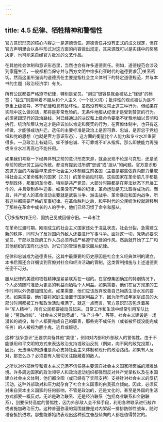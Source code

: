 ```yaml
---
---
---
```

title: 4.5 纪律、牺牲精神和警惕性
---



官方意识形态的核心内容之一是道德责任。道德责任并没有正式的成文规定，但在官方声明里会以各种形式对这方面的内容做出规定，其来源既可以是实践中的奖惩决定，也可能来自经官方批准的文艺作品。

在其他社会体制和意识形态里，当然也会有许多道德责任。例如，道德规范会涉及到家庭生活，一般都相当保守并与西方文明中维多利亚时代的道德要求①关系密切。然而这里所强调的道德责任主要是指社会主义体制下的特定道德规范，并与本书的主题（政治经济学）有关。

所有公民都要严格遵守纪律，特别是党员。“创见”很容易就会被贴上“怪诞”的标签；“独立”则意味着不服从和个人主义（一个贬义词）；批评性的观点被认为是不尊重上级领导，不守纪律和具有破坏性。虽然没有明文禁止这三种行为，但如果在实际中这么做的话，那将是非常危险的。无条件地服从纪律才是受到赞赏的行为。必须紧跟现行的政治路线，对已经通过的决议和上级命令要毫不犹豫地加以贯彻和执行。统治阶层认为这才是应该加以肯定和褒奖的行为，在官僚体制中，也只有这样做，才能够成功升迁。选任的主要标准是政治上是否可靠、忠诚，是否忠于党组织和党的思想（也就是官方意识形态），这方面的衡量比个人能力和专业水准重要得多。一旦政治上有疑问，如不够忠诚、不可靠或不听从指挥，那么即使能力再强或专业水准再高也不能任用。

如果我们考察一下经典体制之前的意识形态来源，就会发现不论是马克思，还是革命前的欧洲劳工运动传统，都没有提到过所谓“忠诚”或“服从”的问题。官方意识形态这方面的内容最早来源于社会主义体制建立前各国（主要是那些依靠内部力量取得社会主义革命胜利的国家［2.3］）的革命运动时期。这些国家在革命前几乎都是专制政体，那里的革命者，特别是共产党员，大部分时期都是在非法状态下开展工作的，并且受到各种迫害。如果没有严格的纪律，革命运动是无法取得成功的。而且，共产党人的革命活动主要就是武装斗争、游击战争、革命暴动和国内战争，所有这些都需要严格的军事纪律。在革命胜利之后，和平时代的公民统治权就转移到了那些在革命中成长的人的手中，他们已经习惯了命令和服从。

①多指故作正经、固执己见或因循守旧。—译者注

在革命过渡时期，刚刚成立的社会主义国家还处于混乱状态，社会分裂，急需建立新的秩序，同时为了反对国内外敌人还要进行军事斗争。面对这一切，党势必要求党员、干部以及政府工作人员必须养成严格遵守纪律的作风。然后就开始了工厂和其他组织的国有化运动，对它们的管理也要求服从纪律。

纪律和忠诚成为道德责任，这其中最重要的历史原因是社会主义经典体制的建立。本书后面还会详细谈到官僚对社会和经济活动的管制，这类管制措施与上述道德责任密不可分。

服从纪律的美德和牺牲精神是紧紧联系在一起的。在官僚集团确定的特别情况下，个人必须随时准备为更高的利益而牺牲个人利益。如果需要，他们在官方规定的工作时间以外仍要加班加点。如果需要，他们应该放弃改善自己物质生活水准的要求。如果需要，他们要将家庭生活置于国家利益之下，因为所有成年家庭成员的大部分时间都被工作和政治活动填满了。就这一点而言，官方意识形态包含着某种“军人精神”，所有公民都要被动员起来。日常工作和生活中经常引用军队比喻：“劳动战线”、“社会主义劳动英雄”、“生产斗争”，等等。社会主义建设是一场漫长的战役，每个人都要完成自己的职责，那些完不成任务（或者被怀疑没能完成任务）的人被视为胆小鬼、逃兵或叛徒。

这种“战争意识”还要求具备其他“美德”，例如对内部和外部敌人的警惕性。由于不能够用和平文明的方式来表达政治支持或政治反抗（例如，向不同的政党投票），因此，无法确切知道谁是真心支持社会主义体制和现行的政治路线。如果有人反对，那怎么办？必须要有人密切关注隐藏着的敌人。

之所以对外部世界和资本主义充满不信任感主要源自社会主义国家所面临的艰难处境。许多周边国家的政治领导人和政治运动组织都强烈反对共产党掌权以及在本国建立社会主义体制，他们都企图（或已经有了实际支持）支持针对社会主义的反抗活动。这种外部敌对和压力就孕育了社会主义国家的白我孤立倾向。因此，必须反对来自资本主义国家的任何影响，不管是政治的，还是文化的，甚至是外国的生活方式都要一概反对。无论是政治联系、还是经济联系（包括商业联系和金融联系），到要保持高度的警惕性，因为外部敌人会不择手段，利用各种联系进行敲诈或者施加政治压力。这种普遍弥漫的氛围就像是对内架起一排排防御性战车，随时准备抵抗进攻。那些能够始终表现出这种孤立奋战倾向的人都是值得赞赏的。